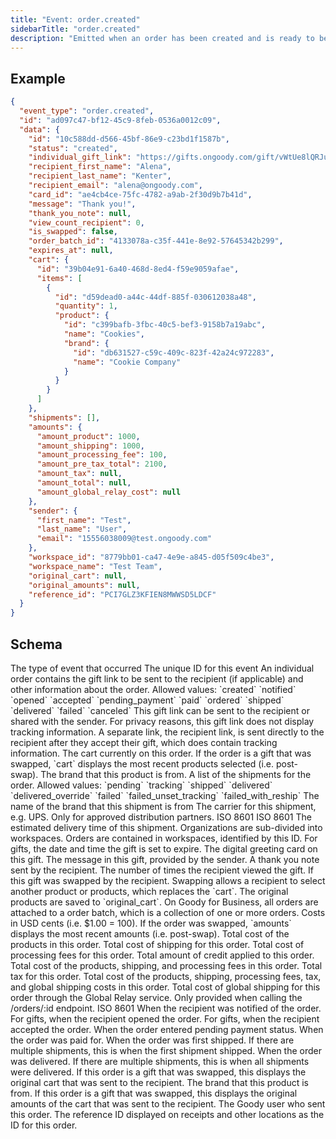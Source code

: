 ```yaml
---
title: "Event: order.created"
sidebarTitle: "order.created"
description: "Emitted when an order has been created and is ready to be opened and accepted (if it's a gift). An individual gift link is available (`individual_gift_link`)."
---
```


## Example

```json
{
  "event_type": "order.created",
  "id": "ad097c47-bf12-45c9-8feb-0536a0012c09",
  "data": {
    "id": "10c588dd-d566-45bf-86e9-c23bd1f1587b",
    "status": "created",
    "individual_gift_link": "https://gifts.ongoody.com/gift/vWtUe8lQRJuoyYzKlYeHMkbV",
    "recipient_first_name": "Alena",
    "recipient_last_name": "Kenter",
    "recipient_email": "alena@ongoody.com",
    "card_id": "ae4cb4ce-75fc-4782-a9ab-2f30d9b7b41d",
    "message": "Thank you!",
    "thank_you_note": null,
    "view_count_recipient": 0,
    "is_swapped": false,
    "order_batch_id": "4133078a-c35f-441e-8e92-57645342b299",
    "expires_at": null,
    "cart": {
      "id": "39b04e91-6a40-468d-8ed4-f59e9059afae",
      "items": [
        {
          "id": "d59dead0-a44c-44df-885f-030612038a48",
          "quantity": 1,
          "product": {
            "id": "c399bafb-3fbc-40c5-bef3-9158b7a19abc",
            "name": "Cookies",
            "brand": {
              "id": "db631527-c59c-409c-823f-42a24c972283",
              "name": "Cookie Company"
            }
          }
        }
      ]
    },
    "shipments": [],
    "amounts": {
      "amount_product": 1000,
      "amount_shipping": 1000,
      "amount_processing_fee": 100,
      "amount_pre_tax_total": 2100,
      "amount_tax": null,
      "amount_total": null,
      "amount_global_relay_cost": null
    },
    "sender": {
      "first_name": "Test",
      "last_name": "User",
      "email": "15556038009@test.ongoody.com"
    },
    "workspace_id": "8779bb01-ca47-4e9e-a845-d05f509c4be3",
    "workspace_name": "Test Team",
    "original_cart": null,
    "original_amounts": null,
    "reference_id": "PCI7GLZ3KFIEN8MWWSD5LDCF"
  }
}
```

## Schema
<ParamField query="event_type" type="string" required>
  The type of event that occurred
</ParamField>
<ParamField query="event_id" type="string" required>
  The unique ID for this event
</ParamField>
<ResponseField name="data" type="object">
  An individual order contains the gift link to be sent to the recipient (if applicable) and other information about the order.
  <Expandable title="properties">
    <ResponseField name="id" type="string<uuid>" required>
    </ResponseField>
    <ResponseField name="recipient_first_name" type="string" required>
    </ResponseField>
    <ResponseField name="recipient_last_name" type="string"></ResponseField>
    <ResponseField name="recipient_email" type="string"></ResponseField>
    <ResponseField name="status" type="string" required>
      Allowed values: `created` `notified` `opened` `accepted`
      `pending_payment` `paid` `ordered` `shipped` `delivered` `failed`
      `canceled`
   </ResponseField>
  <ResponseField name="individual_gift_link" type="string" required>
    This gift link can be sent to the recipient or shared with the sender.
    For privacy reasons, this gift link does not display tracking
    information. A separate link, the recipient link, is sent directly to
    the recipient after they accept their gift, which does contain
    tracking information.
  </ResponseField>
  <ResponseField name="cart" type="object" required>
    The cart currently on this order. If the order is a gift that was
    swapped, `cart` displays the most recent products selected (i.e.
    post-swap).
    <Expandable title="properties">
      <ResponseField name="id" type="string<uuid>" required>
      </ResponseField>
      <ResponseField name="items" type="array[object]">
        <Expandable title="properties">
          <ResponseField name="id" type="string<uuid>" required>
          </ResponseField>
          <ResponseField name="product" type="object" required>
            <Expandable title="properties">
              <ResponseField name="id" type="string<uuid>" required>
              </ResponseField>
              <ResponseField name="name" type="string" required>
              </ResponseField>
              <ResponseField name="brand" type="object" required>
                The brand that this product is from.
                <Expandable title="properties">
                  <ResponseField name="id" type="string<uuid>" required>
                  </ResponseField>
                  <ResponseField name="name" type="string" required>
                  </ResponseField>
                </Expandable>
              </ResponseField>
          </Expandable>
        </ResponseField>
        <ResponseField name="quantity" type="integer" required>
        </ResponseField>
      </Expandable>
      </ResponseField>
    </Expandable>
  </ResponseField>
  <ResponseField name="shipments" type="array[object]" required>
    A list of the shipments for the order.
    <Expandable title="properties">
      <ResponseField name="id" type="string<uuid>" required>
      </ResponseField>
      <ResponseField name="status" type="string" required>
      Allowed values: `pending` `tracking` `shipped` `delivered` `delivered_override` `failed` `failed_unset_tracking` `failed_with_reship`
      </ResponseField>
      <ResponseField name="brand_name" type="string" required>
      The name of the brand that this shipment is from
      </ResponseField>
      <ResponseField name="tracking_carrier" type="string">
      The carrier for this shipment, e.g. UPS.
      </ResponseField>
      <ResponseField name="tracking_number" type="string">
      Only for approved distribution partners.
      </ResponseField>
      <ResponseField name="shipped_at" type="string<date-time>">
      ISO 8601
      </ResponseField>
      <ResponseField name="delivered_at" type="string<date-time>">
      ISO 8601
      </ResponseField>
      <ResponseField name="delivery_eta" type="string<date-time>">
      The estimated delivery time of this shipment.
      </ResponseField>
     </Expandable>
  </ResponseField>
  <ResponseField name="workspace_id" type="string<uuid>">
    Organizations are sub-divided into workspaces. Orders are contained in workspaces, identified by this ID.
  </ResponseField>
  <ResponseField name="workspace_name" type="string">
  </ResponseField>
  <ResponseField name="expires_at" type="string<date-time>">
    For gifts, the date and time the gift is set to expire.
  </ResponseField>
  <ResponseField name="card_id" type="string">
    The digital greeting card on this gift.
  </ResponseField>
  <ResponseField name="message" type="string">
    The message in this gift, provided by the sender.
  </ResponseField>
  <ResponseField name="thank_you_note" type="string">
    A thank you note sent by the recipient.
  </ResponseField>
  <ResponseField name="view_count_recipient" type="integer">
    The number of times the recipient viewed the gift.
  </ResponseField>
  <ResponseField name="is_swapped" type="boolean">
    If this gift was swapped by the recipient. Swapping allows a recipient to select another product or products, which replaces the `cart`. The original products are saved to `original_cart`.
  </ResponseField>
  <ResponseField name="order_batch_id" type="string<uuid>">
    On Goody for Business, all orders are attached to a order batch, which is a collection of one or more orders.
  </ResponseField>
  <ResponseField name="amounts" type="object" required>
    Costs in USD cents (i.e. $1.00 = 100). If the order was swapped, `amounts` displays the most recent amounts (i.e. post-swap).
    <Expandable title="properties">
      <ResponseField name="amount_product" type="integer" required>
        Total cost of the products in this order.
      </ResponseField>
      <ResponseField name="amount_shipping" type="integer" required>
        Total cost of shipping for this order.
      </ResponseField>
      <ResponseField name="amount_processing_fee" type="integer">
         Total cost of processing fees for this order.
       </ResponseField>
       <ResponseField name="amount_credit_applied" type="integer">
        Total amount of credit applied to this order.
      </ResponseField>
      <ResponseField name="amount_pre_tax_total" type="integer" required>
         Total cost of the products, shipping, and processing fees in this order.
      </ResponseField>
       <ResponseField name="amount_tax" type="integer">
        Total tax for this order.
      </ResponseField>
      <ResponseField name="amount_total" type="integer">
         Total cost of the products, shipping, processing fees, tax, and global shipping costs in this order.
       </ResponseField>
       <ResponseField name="amount_global_relay_cost" type="integer">
         Total cost of global shipping for this order through the Global Relay service.
      </ResponseField>
    </Expandable>
   </ResponseField>
  <ResponseField name="event_times" type="object">
     Only provided when calling the /orders/:id endpoint.
    <Expandable title="properties">
       <ResponseField name="created_at" type="string<date-time>" required>
        ISO 8601
       </ResponseField>
      <ResponseField name="notified_at" type="string<date-time>">
         When the recipient was notified of the order.
       </ResponseField>
       <ResponseField name="opened_at" type="string<date-time>">
         For gifts, when the recipient opened the order.
       </ResponseField>
       <ResponseField name="accepted_at" type="string<date-time>">
        For gifts, when the recipient accepted the order.
       </ResponseField>
       <ResponseField name="pending_payment_at" type="string<date-time>" required>
         When the order entered pending payment status.
       </ResponseField>
       <ResponseField name="paid_at" type="string<date-time>">
         When the order was paid for.
       </ResponseField>
       <ResponseField name="shipped_at" type="string<date-time>">
        When the order was first shipped. If there are multiple shipments, this is when the first shipment shipped.
      </ResponseField>
      <ResponseField name="delivered_at" type="string<date-time>">
        When the order was delivered. If there are multiple shipments, this is when all shipments were delivered.
      </ResponseField>
    </Expandable>
  </ResponseField>
  <ResponseField name="original_cart" type="object">
    If this order is a gift that was swapped, this displays the original cart that was sent to the recipient.
    <Expandable title="properties">
      <ResponseField name="id" type="string<uuid>">
      </ResponseField>
      <ResponseField name="items" type="array[object]">
        <Expandable title="properties">
          <ResponseField name="id" type="string<uuid>" required>
          </ResponseField>
          <ResponseField name="product" type="object" required>
            <Expandable title="properties">
              <ResponseField name="id" type="string<uuid>" required>
              </ResponseField>
              <ResponseField name="name" type="string" required>
              </ResponseField>
              <ResponseField name="brand" type="object" required>
                The brand that this product is from.
                <Expandable title="properties">
                  <ResponseField name="id" type="string<uuid>" required>
                  </ResponseField>
                  <ResponseField name="name" type="string" required>
                  </ResponseField>
                </Expandable>
              </ResponseField>
            </Expandable>
          </ResponseField>
          <ResponseField name="quantity" type="integer" required>
          </ResponseField>
        </Expandable>
      </ResponseField>
    </Expandable>
  </ResponseField>
  <ResponseField name="original_amounts" type="object">
    If this order is a gift that was swapped, this displays the original amounts of the cart that was sent to the recipient.
    <Expandable title="properties">
      <ResponseField name="original_amount_product" type="integer">
      </ResponseField>
      <ResponseField name="original_amount_shipping" type="integer">
      </ResponseField>
      <ResponseField name="original_amount_credit_applied" type="integer">
      </ResponseField>
      <ResponseField name="original_amount_pre_tax_total" type="integer">
      </ResponseField>
    </Expandable>
  </ResponseField>
  <ResponseField name="sender" type="object" required>
    The Goody user who sent this order.
    <Expandable title="properties">
      <ResponseField name="first_name" type="string" required>
      </ResponseField>
      <ResponseField name="last_name" type="string" required>
      </ResponseField>
      <ResponseField name="email" type="string" required>
      </ResponseField>
    </Expandable>
  </ResponseField>
  <ResponseField name="reference_id" type="string" required>
    The reference ID displayed on receipts and other locations as the ID for this order.
  </ResponseField>
</ResponseField>